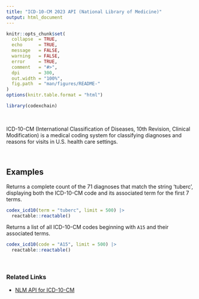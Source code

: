 ```yaml
---
title: "ICD-10-CM 2023 API (National Library of Medicine)"
output: html_document
---
```


```r
knitr::opts_chunk$set(
  collapse  = TRUE,
  echo      = TRUE, 
  message   = FALSE, 
  warning   = FALSE,
  error     = TRUE,
  comment   = "#>",
  dpi       = 300, 
  out.width = "100%",
  fig.path  = "man/figures/README-"
)
options(knitr.table.format = "html")
```

```r
library(codexchain)
```

<br>

ICD-10-CM (International Classification of Diseases, 10th Revision, Clinical Modification) is a medical coding system for classifying diagnoses and reasons for visits in U.S. health care settings.

<br>

## Examples

Returns a complete count of the 71 diagnoses that match the string 'tuberc', displaying both the ICD-10-CM code and its associated term for the first 7 terms.

```r
codex_icd10(term = "tuberc", limit = 500) |> 
  reactable::reactable()
```


Returns a list of all ICD-10-CM codes beginning with `A15` and their associated terms.

```r
codex_icd10(code = "A15", limit = 500) |> 
  reactable::reactable()
```

<br>

### Related Links

   - [NLM API for ICD-10-CM](https://clinicaltables.nlm.nih.gov/apidoc/icd10cm/v3/doc.html)

<br><br>
